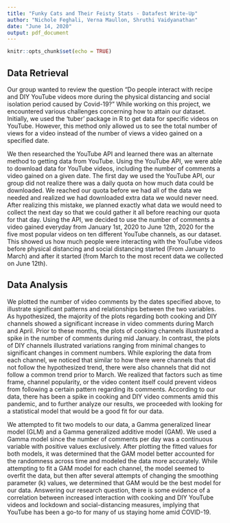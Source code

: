 ```yaml
---
title: "Funky Cats and Their Feisty Stats - Datafest Write-Up"
author: "Nichole Feghali, Verna Maullon, Shruthi Vaidyanathan"
date: "June 14, 2020"
output: pdf_document
---
```


```r
knitr::opts_chunk$set(echo = TRUE)
```

## Data Retrieval
Our group wanted to review the question “Do people interact with recipe and DIY YouTube videos more during the physical distancing and social isolation period caused by Covid-19?” While working on this project, we encountered various challenges concerning how to attain our dataset. Initially, we used the ‘tuber’ package in R to get data for specific videos on YouTube. However, this method only allowed us to see the total number of views for a video instead of the number of views a video gained on a specified date. 
 
We then researched the YouTube API and learned there was an alternate method to getting data from YouTube. Using the YouTube API, we were able to download data for YouTube videos, including the number of comments a video gained on a given date. The first day we used the YouTube API, our group did not realize there was a daily quota on how much data could be downloaded. We reached our quota before we had all of the data we needed and realized we had downloaded extra data we would never need. After realizing this mistake, we planned exactly what data we would need to collect the next day so that we could gather it all before reaching our quota for that day. Using the API, we decided to use the number of comments a video gained everyday from January 1st, 2020 to June 12th, 2020 for the five most popular videos on ten different YouTube channels, as our dataset. This showed us how much people were interacting with the YouTube videos before physical distancing and social distancing started (From January to March) and after it started (from March to the most recent data we collected on June 12th).


## Data Analysis
We plotted the number of video comments by the dates specified above, to illustrate significant patterns and relationships between the two variables. As hypothesized, the majority of the plots regarding both cooking and DIY channels showed a significant increase in video comments during March and April. Prior to these months, the plots of cooking channels illustrated a spike in the number of comments during mid January. In contrast, the plots of DIY channels illustrated variations ranging from minimal changes to significant changes in comment numbers. While exploring the data from each channel, we noticed that similar to how there were channels that did not follow the hypothesized trend, there were also channels that did not follow a common trend prior to March. We realized that factors such as time frame, channel popularity, or the video content itself could prevent videos from following a certain pattern regarding its comments. According to our data, there has been a spike in cooking and DIY video comments amid this pandemic, and to further analyze our results, we proceeded with looking for a statistical model that would be a good fit for our data. 
 
We attempted to fit two models to our data, a Gamma generalized linear model (GLM) and a Gamma generalized additive model (GAM). We used a Gamma model since the number of comments per day was a continuous variable with positive values exclusively. After plotting the fitted values for both models, it was determined that the GAM model better accounted for the randomness across time and modeled the data more accurately. While attempting to fit a GAM model for each channel, the model seemed to overfit the data, but then after several attempts of changing the smoothing parameter (k) values, we determined that GAM would be the best model for our data. Answering our research question, there is some evidence of a correlation between increased interaction with cooking and DIY YouTube videos and lockdown and social-distancing measures, implying that YouTube has been a go-to for many of us staying home amid COVID-19. 
